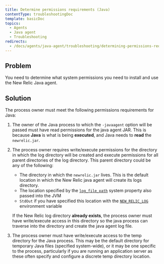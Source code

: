 ```yaml
---
title: Determine permissions requirements (Java)
contentType: troubleshootingDoc
template: basicDoc
topics:
  - Agents
  - Java agent
  - Troubleshooting
redirects:
  - /docs/agents/java-agent/troubleshooting/determining-permissions-requirements-java
---
```


## Problem

You need to determine what system permissions you need to install and use the New Relic Java agent.

## Solution

The process owner must meet the following permissions requirements for Java:

1. The owner of the Java process to which the `-javaagent` option will be passed must have read permissions for the java agent JAR. This is because **Java** is what is being **executed**, and Java needs to **read** the `newrelic.jar`.
2. The process owner requires write/execute permissions for the directory in which the log directory will be created and execute permissions for all parent directories of the log directory. This parent directory could be any of the following:

   * The directory in which the `newrelic.jar` lives. This is the default location in which the New Relic java agent will create its logs directory.
   * The location specified by the [`log_file_path`](https://docs.newrelic.com/docs/agents/java-agent/configuration/java-agent-configuration-config-file#cfg-log_file_path) system property also passed into the JVM
   * `StdOut` if you have specified this location with the [`NEW_RELIC_LOG`](https://docs.newrelic.com/docs/agents/java-agent/configuration/java-agent-configuration-config-file#ev-NEW_RELIC_LOG) environment variable

   If the New Relic log directory **already exists**, the process owner must have write/execute access in this directory so the java process can traverse into the directory and create the java agent log file.
3. The process owner must have write/execute access to the temp directory for the Java process. This may be the default directory for temporary Java files (specified system-wide), or it may be one specific to the process, particularly if you are running an application server as these often specify and configure a discrete temp directory location.
